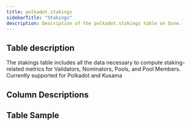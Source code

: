 ```yaml
---
title: polkadot.stakings
sidebarTitle: "Stakings"
description: Description of the polkadot.stakings table on Dune.
---
```


## Table description

The stakings table includes all the data necessary to compute staking-related metrics for Validators, Nominators, Pools, and Pool Members. Currently supported for Polkadot and Kusama

## Column Descriptions


<ColumnDescriptions tableSchema="polkadot" tableName="stakings" />

## Table Sample


<TableSample tableSchema="polkadot" tableName="stakings" />
